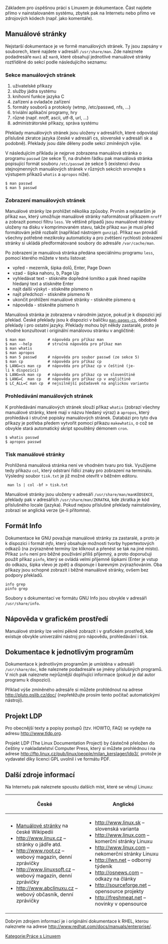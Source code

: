 Základem pro úspěšnou práci s Linuxem je dokumentace. Část najdete přímo v nainstalovaném systému, zbytek pak na Internetu nebo přímo ve zdrojových kódech (např. jako komentáře).

== Manuálové stránky ==

Nejstarší dokumentace je ve formě manuálových stránek. Ty jsou zapsány v souborech, které najdete v adresáři <CODE>/usr/share/man</CODE>. Zde naleznete podadresáře <CODE>man1</CODE> až <CODE>man9</CODE>, které obsahují jednotlivé manuálové stránky roztříděné do sekcí podle následujícího seznamu:

=== Sekce manuálových stránek ===

# uživatelské příkazy
# služby jádra systému
# knihovní funkce jazyka C
# zařízení a ovladače zařízení
# formáty souborů a protokoly (wtmp, /etc/passwd, nfs, ...)
# triviální aplikační programy, hry
# různé (např. nroff, ascii, utf-8, url, ...)
# administrátorské příkazy, správa systému 

Překlady manuálových stránek jsou uloženy v adresářích, které odpovídají příslušné zkratce jazyka (české v adresáři cs, slovenské v adresáři sk a podobně). Překlady jsou dále děleny podle sekcí zmíněných výše.

V následujícím příkladu je nejprve zobrazena manuálová stránka o programu <code>passwd</code> (ze sekce 1), na druhém řádku pak manuálová stránka popisující formát souboru <code>/etc/passwd</code> ze sekce 5 (existenci dvou stejnojmenných manuálových stránek v různých sekcích srovnejte s výstupem příkazů <code>whatis</code> a <code>apropos</code> níže).

 $ man passwd
 $ man 5 passwd

=== Zobrazení manuálových stránek ===

Manuálové stránky lze prohlížet několika způsoby. Prvním a nejstarším je příkaz <CODE>man</CODE>, který umožňuje manuálové stránky naformátovat příkazem <CODE>nroff</CODE> a zobrazit pomocí filtru <CODE>less</CODE>. Ve většině případů jsou manuálové stránky uloženy na disku v komprimovaném stavu, takže příkaz <CODE>man</CODE> je musí před formátovám ještě rozbalit (například nástrojem <CODE>gunzip</CODE>). Příkaz <CODE>man</CODE> provádí všechny potřebné mezikroky automaticky a pro zvětšení rychlosti zobrazení stránky si ukládá předformátované soubory do adresáře <CODE>/var/cache/man</CODE>.

Po zobrazení je manuálová stránka předána speciálnímu programu <CODE>less</CODE>, pomocí kterého můžete v textu listovat:

* vpřed - mezerník, šipka dolů, Enter, Page Down
* vzad - šipka nahoru, b, Page Up
* vyhledávat text - stiskněte dopředné lomítko a pak ihned napište hledaný text a stiskněte Enter
* najít další výskyt - stiskněte písmeno n
* najít předchozí - stiskněte písmeno N
* ukončit prohlížení manuálové stránky - stiskněte písmeno q
* nápověda - stiskněte písmeno h 

Manuálová stránka je zobrazena v národním jazyce, pokud je k dispozici její překlad. České překlady jsou k dispozici v balíčku <CODE>[[man-pages-cs]]</CODE>, obdobně překlady i pro ostatní jazyky. Překlady mohou být někdy zastaralé, proto je vhodné konzultovat i originální manálovou stránku v angličtině:

 $ man man          # nápověda pro příkaz man
 $ man --help       # stručná nápověda pro příkaz man
 $ man whatis
 $ man apropos
 $ man 5 passwd     # nápověda pro soubor passwd (ze sekce 5)
 $ man cp           # nápověda pro příkaz cp
 $ LANG=cs man cp   # nápověda pro příkaz cp v češtině (je-li k dispozici)
 $ LANG=sk man cp   # nápověda pro příkaz cp ve slovenštině
 $ LANG=C  man cp   # nápověda pro příkaz cp v angličtině
 $ LC_ALL=C man cp  # nejsilnější požadavek na anglickou variantu

=== Prohledávání manuálových stránek ===

K prohledávání manuálových stránek slouží příkaz <CODE>whatis</CODE> (zobrazí všechny manuálové stránky, které mají v názvu hledaný výraz) a <CODE>apropos</CODE>, který prohledává i stručné popisky manuálových stránek. Databázi pro tyto dva příkazy je potřeba předem vytvořit pomocí příkazu <CODE>makewhatis</CODE>, o což se obvykle stará automatický skript spouštěný démonem <CODE>cron</CODE>.

 $ whatis passwd
 $ apropos passwd

=== Tisk manuálové stránky ===

Prohlížená manuálová stránka není ve vhodném tvaru pro tisk. Využijeme tedy příkazu <CODE>col</CODE>, který odstraní řídící znaky pro zobrazení na terminálu. Výsledný soubor <CODE>tisk.txt</CODE> je již možné otevřít v běžném editoru.

  man ls | col -bf > tisk.txt

Manuálové stránky jsou uloženy v adresáři <code>/usr/share/man/manKÓDSEKCE</code>, překlady pak v adresářích <code>/usr/share/man/ZKRATKA</code>, kde zkratka je kód příslušného locale (jazyka). Pokud nejsou příslušné překlady nainstalovány, zobrazí se anglická verze (je-li přítomna).

== Formát Info ==

Dokumentace ke GNU považuje manuálové stránky za zastaralé, a proto je k dispozici i formát ''info'', který obsahuje možnosti tvorby hypertextových odkazů (na zvýrazněné termíny lze kliknout a přenést se tak na jiné místo). Příkaz <CODE>info</CODE> není pro běžné používání příliš příjemný, a proto doporučuji použít příkaz <CODE>pinfo</CODE>, který se ovládá velmi příjemně šipkami (Enter je vstup do odkazu, šipka vlevo je zpět) a disponuje i barevným zvýrazňováním. Oba příkazy jsou schopné zobrazit i běžné manuálové stránky, ovšem bez podpory překladů.

 info grep
 pinfo grep

Soubory s dokumentací ve formátu GNU Info jsou obvykle v adresáři <code>/usr/share/info</code>.

== Nápověda v grafickém prostředí ==

Manuálové stránky lze velmi pěkně zobrazit i v grafickém prostředí, kde existuje obvykle univerzální nástroj pro nápovědu, prohledávání i tisk.

== Dokumentace k jednotlivým programům ==

Dokumentace k jednotlivým programům je umístěna v adresáři <CODE>/usr/share/doc</CODE>, kde naleznete podadresáře se jmény příslušných programů. V nich pak naleznete nejrůznější doplňující informace (pokud je dal autor programu k dispozici).

Příklad výše zmíněného adresáře si můžete prohlédnout na adrese http://pluto.pslib.cz/doc/ (nepřetěžujte prosím tento počítač automatickými nástroji).

== Projekt LDP ==

Pro obecnější texty a popisy postupů (tzv. HOWTO, FAQ) se vydejte na adresu http://www.tldp.org.

Projekt LDP (The Linux Documentation Project) by částečně přeložen do češtiny v nakladatelství Computer Press, který si můžete prohlédnou i na adrese http://ftp.linux.cz/pub/linux/people/milan_kerslager/ldp3/, protože je vydavatel díky licenci GPL uvolnil i ve formátu PDF.

== Další zdroje informací ==

Na Internetu pak naleznete spoustu dalších míst, které se věnují Linuxu:

{| class=wikitable
|-
! České !! Anglické
|-
| width="50%" valign=top |
* [[csw:Manuálové_stránky_(Unix)|Manuálové stránky]] na české Wikipedii
* http://www.linux.cz &ndash; stránky o jádře atd.
* http://www.root.cz &ndash; webový magazín, denní zprávičky
* http://www.linuxsoft.cz &ndash; webový magazín, denní zprávičky
* http://www.abclinuxu.cz &ndash; webový občasník, denní zprávičky
| valign=top |
* http://www.linux.sk &ndash; slovenská varianta
* http://www.linux.com &ndash; komerční stránky Linuxu
* http://www.linux.com &ndash; nekomerční stránky Linuxu
* http://lwn.net &ndash; odborný týdeník
* http://osnews.com &ndash; odkazy na články
* http://sourceforge.net &ndash; opensource projekty
* http://freshmeat.net &ndash; novinky v opensource 
|}

Dobrým zdrojem informací je i originální dokumentace k RHEL, kterou naleznete na adrese http://www.redhat.com/docs/manuals/enterprise/.

[[Kategorie:Práce s Linuxem]]
